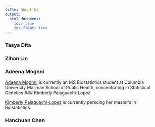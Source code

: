 ```yaml
---
title: About Us
output: 
  html_document:
    toc: true
    toc_float: true
---
```


### Tasya Dita 

### Zihan Lin 

### Adeena Moghni 

[Adeena Moghni](https://adeenamoghni.github.io/) is currently an MS Biostatistics student at Columbia University Mailman School of Public Health, concentrating in Statistical Genetics
### Kimberly Palaguachi-Lopez 

[Kimberly Palaguachi-Lopez](https://klopez67.github.io/about.html) is currently persuing her master's in Biostatistics. 

### Hanchuan Chen